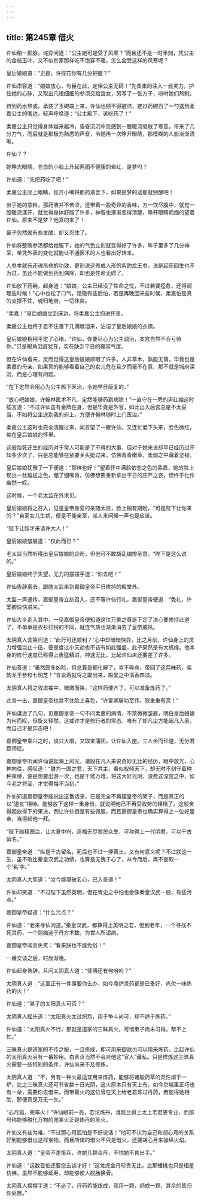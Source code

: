 ```yaml
---
---
---
```

title: 第245章 借火
---





许仙稍一把脉，诧异问道：“公主她可是受了风寒？”而且还不是一时半刻，凭公主的金枝玉叶，又不似贫家那样吃不饱穿不暖，怎么会受这样的风寒呢？

皇后娘娘道：“正是，许探花你有几分把握？”

许仙肃容道：“娘娘放心，有臣在此，定保公主无碍！”先柔柔的注入一丝灵力，护住她的心脉，又取出几根细细的参须交给宫女，另写了一张方子，吩咐她们熬制。

待到药水熬成，承装了玉碗端上来，许仙也顾不得避讳，接过药碗舀了一勺送到柔嘉公主的嘴边，轻声呼唤道：“公主殿下，该吃药了！”

柔嘉公主只觉得身体越来越冷，昏昏沉沉中忽感到一股暖流驱散了寒意，带来了几分力气，而后就是那极为熟悉的声音，令她再一次睁开眼睛，那模糊的人影渐渐清晰。

许仙？？

她睁大眼睛，苍白的小脸上升起两团不健康的晕红，是梦吗？

许仙道：“先把药吃了吧！”

柔嘉公主闭上眼睛，张开小嘴将那药液舍下，如果是梦的话那就别醒吧！

出乎她的意料，那药液并不苦涩，还带着一股奇异的香味，方一饮尽腹中，就觉一股暖流漾开，就觉得身体舒服了许多，神智也渐渐变得清醒，睁开眼睛痴痴的望着许仙，原来不是梦？他真的来了！

鼻子忽然就有些发酸，却又忍住了。

许仙将整碗参汤都给她服下，她的气色立刻就变得好了许多，眸子里多了几分神采，单凭外表的变化就能让不通医术的人也看出好转来。

人参本就有还魂吊命的功效，更别说这修成人形的紫韵龙王参，说是起死回生也不为过，虽还不能做到药到病除，却也是性命无碍了。

许仙放下药碗，起身道：“娘娘，公主已经没了性命之忧，不过若要痊愈，还得调理些时候！”心中也松了口气，隐隐有些后怕，若是再晚回来些时候，柔嘉怕是真的支撑不住，魂归地府，一切休矣。

“柔嘉！”皇后娘娘坐到床边，将柔嘉公主抱进怀里。

柔嘉公主也终于忍不住落下几滴眼洎来，沾湿了皇后娘娘的衣襟。

皇后娘娘稍稍平定了心绪，“许仙，你要尽心为公主调治，本宫自然不会亏待你。”只是眼角泪痕犹在，实在缺乏平日的雍容气度。

但在许仙看来，反而觉得这皇后娘娘顺眼了许多。人非草木，孰能无情，毕竟也是柔嘉的母亲，如果真的能够看着自己的女儿危在旦夕而毫不在意，那不就是城府深沉，而是心理有问题。

“在下定然会用心为公主殿下医治，令她早日康复的。”

“放心吧娘娘，许翰林医术不凡，定然能够药到病除！”一直守在一旁的尹红袖这时插言道：“不过许仙虽有金牌在身，但是毕竟是外官，如此出入后宫总是不太妥当，不如将公主送到我的府上，方便许翰林随时上门医治。”

柔嘉公主这时也完全清醒过来，闻言望了一眼许仙，又连忙低下头来，脸色微红，缩在皇后娘娘的怀里。

这般险死还生的经历对于常人可能是了不得的大事，但对于她来说却早已经历过不知多少次了，只是总能够在紧要关头挺过来，仿佛青青嫩草，柔弱之中藏着坚韧。

皇后娘娘犹豫了一下便道：“那样也好！”望着怀中满脸依恋之色的柔嘉，她的脸上现出一丝尴尬之色，绷了绷嘴唇，仿佛想要重新拿出平日的庄严之姿，但终于化作幽然一叹。

这时候，一个老太监在外求见。

皇后娘娘将之召入，见是皇帝身旁的亲随太监，脸上稍有期盼，“可是陛下让你来的？”自家女儿生病，便是不能亲至，派人来问候一声也是应该。

“陛下让奴才来请许大人！”

皇后娘娘皱眉道：“仅此而已？”

老太监当然听得出皇后娘娘的企盼，但他可不敢胡乱编排圣意，“陛下是这么说的。”

皇后娘娘终于失望，无力的摆摆手道：“你去吧！”

许仙告辞离去，跟随太监来到嘉御皇帝平日修持的殿堂外。

太监一声通传，嘉御皇帝立刻召入，还不等许仙行礼，嘉御皇帝便道：“免礼，许爱卿快快进来。”

许仙大步走入其中，一见嘉御皇帝便知道这位万乘之尊是下定了决心要修持此道了，不单单是衣衫打扮的不同，就连气质也渐渐消去了皇帝威风。

太阴真人含笑问道：“此行可还顺利？”心中却暗暗惊异，比之月前，许仙身上的灵力增强岂止十倍，便是度过小天劫也不该有如此强盛，此子果然是有大机缘。他本身的修行速度已称得上勇猛精进，神速无比，比起许仙来还要差了许多。

许仙答道：“虽然颇多凶险，但总算是都化解了，幸不辱命，带回了这两味药，紫韵龙王参和七明芝！”言说着就将之取出来，殿堂之中清香四溢。

太阴真人将之收进袖中，微微而笑，“这样药便齐了，可以准备炼药了。”

此言一出，嘉御皇帝也禁不住脸上喜色，“许爱卿居功至伟，朕重重有赏！”

许仙谦逊了几句，见嘉御皇帝一句不问柔嘉的病情，不禁微微皱眉，明白皇后娘娘为何而叹，但旋又释然，这或许才是修行者的常态，唯有了却凡尘方能超凡入圣，而自己才是异态吧！

嘉御皇帝乘兴之时，谈兴大增，又取来蒲团，让许仙入座。三人坐而论道，无分君臣师徒。

嘉御皇帝听闻许仙说起海上风光，诸般在凡人来说奇妙无比的经历，眼中放光，心神向往，感叹道：“朕为一国之君，天下共主，看似权倾天下，却无时不刻守着种种束缚，便是想要出游一次，也是千难万难，将这大好光阴，浪费这深宫之中，如今老之将至，才觉得悔不当初。”

许仙知道嘉御皇帝能说出这番话来，已是完全不再摆皇帝的架子，而是真正的以“道友”相待。能够放下这样一重身份，就说明他已不再受权势的桎梏了。这般舍得起放得下的果决，倒让许仙很是有些佩服，而且嘉御皇帝也确实算得上一位好皇帝，当得起他一拜。

“陛下励精图治，让大夏中兴，造福无尽黎民众生，可称得上一代明君，可以千古留名。”

嘉御皇帝道：“纵是千古留名，死后也不过一捧黄土，又有何意义呢？不过朕这一生，虽不敢比秦皇汉武之功绩，也算是无愧于心了，从今而后，再不妄取一个‘名’字。”

太阴真人大笑道：“汝今能堪破名心，已入吾道！”

许仙却笑道：“不过陛下虽然英明，但在青史之中怕也会像秦皇汉武一般，有些污点。”

嘉御皇帝疑道：“什么污点？”

许仙道：“老来寻仙问道。”秦皇汉武，都算得上英明之君，但到老年，一个寻找不死灵药，一个则痴迷于丹方术数，为世人所诟病。

嘉御皇帝闻言失笑：“看来朕也不能免俗！”

一番交谈之后，时辰渐晚。

许仙起身告辞，且问太阴真人道：“师傅还有何吩咐？”

太阴真人道：“这里正有一件事要你去办，如今鼎炉灵药都是已备好，尚欠一味炼药的火！”

许仙道：“弟子的太阳真火可否？”

太阴真人摇头道：“太阳真火太过炽烈，用于争斗尚可，却不适于炼药。”

许仙道：“太阳真火不行，那就是道家的三昧真火，可惜弟子尚未习得，帮不上忙。”

三昧真火是道家的不传之秘，一旦修成，即可用来御敌也可以用来炼药，比起许仙的太阳真火另有一番妙用。白素贞当然不会对他这“官人”藏私。只是修炼这三昧真火需要一些特别的条件，许仙尚来不及修炼。

太阴真人道：“不，另有一种火最适宜用来炼药，能够将诸般药草的灵性熔于一炉，比之三昧真火还可节省数十日光阴，这火原本只有天上有，如今京城里正巧也有一朵，需要你去借来。而带着火的这位曾在天上给老君炼过丹药，若能得她相助，那便真是万无一失。”

“心月狐，兜率火！”许仙眼前一亮，若论炼丹，谁能比得上太上老君更专业，而那号称能够融化万物的兜率火正是炼丹的圣火。

许仙又有些为难，“不过那心月狐怕是不好说话！”他可不认为自己和胡心月的关系好到能够借出这样宝物，而且所谓的借火不只是借火，还要胡心月来操纵火焰。

太阴真人道：“皇帝不差饿兵，许她几颗金丹，不怕她不肯出手。”

许仙道：“这数目怕还要您去谈才好！”这龙虎金丹珍贵无比，比那蟠桃也只是相差仿佛，虽然不能够延寿，却能够使人脱胎换骨。

太阴真人摆摆手道：“不必了，丹药若能炼成，我用一颗，炳成一颗，其余的皆归你处置。”
